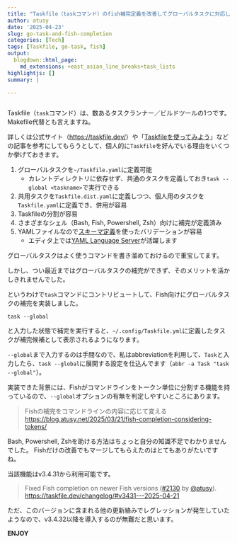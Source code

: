 ```yaml
---
title: "Taskfile（taskコマンド）のfish補完定義を改善してグローバルタスクに対応した"
author: atusy
date: '2025-04-23'
slug: go-task-and-fish-completion
categories: [Tech]
tags: [Taskfile, go-task, fish]
output:
  blogdown::html_page:
    md_extensions: +east_asian_line_breaks+task_lists
highlightjs: []
summary: |

---
```


```r
```

Taskfile（`task`コマンド）は、数あるタスクランナー／ビルドツールの1つです。
Makefile代替とも言えますね。

詳しくは公式サイト（<https://taskfile.dev/>）や「[Taskfileを使ってみよう](https://zenn.dev/remew/articles/introduce-taskfile)」などの記事を参考にしてもらうとして、個人的に`Taskfile`を好んでいる理由をいくつか挙げておきます。

1. グローバルタスクを`~/Taskfile.yaml`に定義可能
    - カレントディレクトリに依存せず、共通のタスクを定義しておき`task --global <taskname>`で実行できる
2. 共用タスクを`Taskfile.dist.yaml`に定義しつつ、個人用のタスクを`Taskfile.yaml`に定義でき、併用が容易
3. Taskfileの分割が容易
4. さまざまなシェル（Bash, Fish, Powershell, Zsh）向けに補完が定義済み
5. YAMLファイルなので[スキーマ定義](https://taskfile.dev/schema.json)を使ったバリデーションが容易
    - エディタ上では[YAML Language Server](https://github.com/redhat-developer/yaml-language-server)が活躍します

グローバルタスクはよく使うコマンドを書き溜めておけるので重宝してます。

しかし、つい最近まではグローバルタスクの補完ができず、そのメリットを活かしきれませんでした。

というわけで`task`コマンドにコントリビュートして、Fish向けにグローバルタスクの補完を実装しました。

```
task --global
```

と入力した状態で補完を実行すると、`~/.config/Taskfile.yml`に定義したタスクが補完候補として表示されるようになります。

`--global`まで入力するのは手間なので、私はabbreviationを利用して、`Task`と入力したら、`task --global`に展開する設定を仕込んでます（`abbr -a Task "task --global"`）。

実装できた背景には、Fishがコマンドラインをトークン単位に分割する機能を持っているので、`--global`オプションの有無を判定しやすいところにあります。

> Fishの補完をコマンドラインの内容に応じて変える \
> <https://blog.atusy.net/2025/03/21/fish-completion-considering-tokens/>

Bash, Powershell, Zshを助ける方法はちょっと自分の知識不足でわかりませんでした。
Fishだけの改善でもマージしてもらえたのはとてもありがたいですね。

当該機能はv3.4.31から利用可能です。

> Fixed Fish completion on newer Fish versions ([#2130](https://github.com/go-task/task/issues/2130) by [@atusy](https://github.com/atusy)). \
> <https://taskfile.dev/changelog/#v3431---2025-04-21>

ただ、このバージョンに含まれる他の更新絡みでレグレッションが発生していたようなので、v3.4.32以降を導入するのが無難だと思います。

**ENJOY**

